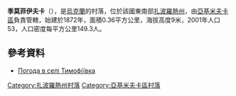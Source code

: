 {{coord|46|43|29|N|35|18|14|E|scale:100000|display=title}}

'''季莫菲伊夫卡'''（{{lang-uk|Тимофіївка}}），是[[烏克蘭|烏克蘭]]的村落，位於該國東南部[[扎波羅熱州|扎波羅熱州]]，由[[亞基米夫卡區|亞基米夫卡區]]負責管轄，始建於1872年，面積0.36平方公里，海拔高度9米，2001年人口53，人口密度每平方公里149.3人。

==參考資料==
* [http://weather.in.ua/ua/zaporozhskaja/26107 Погода в селі Тимофіївка]{{Wayback|url=http://weather.in.ua/ua/zaporozhskaja/26107 |date=20160305192619 }}

[[Category:扎波羅熱州村落|Category:扎波羅熱州村落]]
[[Category:亞基米夫卡區村落|Category:亞基米夫卡區村落]]


{{Zaporizhia-geo-stub}}